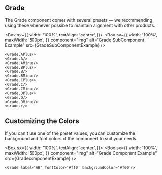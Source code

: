 
## Grade

The Grade component comes with several presets — we recommending using these whenever possible to maintain alignment with other products.

<Box
  sx={{
    width: '100%',
    textAlign: 'center',
  }}>
  <Box
    sx={{
      width: '100%',
      maxWidth: '500px',
    }}
    component="img"
    alt="Grade SubComponent Example"
    src={GradeSubComponentExample}
  />
</Box>

```
<Grade.APlus/>
<Grade.A/>
<Grade.AMinus/>
<Grade.BPlus/>
<Grade.B/>
<Grade.BMinus/>
<Grade.CPlus/>
<Grade.C/>
<Grade.CMinus/>
<Grade.DPlus/>
<Grade.D/>
<Grade.DMinus/>
<Grade.F/>
```

## Customizing the Colors

If you can't use one of the preset values, you can customize the background and font colors of the component to suit your needs.

<Box
  sx={{
    width: '100%',
    textAlign: 'center',
  }}>
  <Box
    sx={{
      width: '100%',
      maxWidth: '500px',
    }}
    component="img"
    alt="Grade Component Example"
    src={GradecomponentExample}
  />
</Box>

```
<Grade label='AB' fontColor='#ff0' backgroundColor='#f00'/>
```
